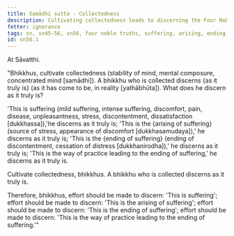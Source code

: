 ```yaml
---
title: Samādhi sutta - Collectedness
description: Cultivating collectedness leads to discerning the Four Noble Truths.
fetter: ignorance
tags: sn, sn45-56, sn56, four noble truths, suffering, arising, ending, cessation, way of practice, path
id: sn56.1
---
```


At Sāvatthi.

"Bhikkhus, cultivate collectedness (stability of mind, mental composure, concentrated mind [samādhi]). A bhikkhu who is collected discerns \{as it truly is} (as it has come to be, in reality [yathābhūta]). What does he discern as it truly is?

'This is suffering (mild suffering, intense suffering, discomfort, pain, disease, unpleasantness, stress, discontentment, dissatisfaction [dukkhassa]),'he discerns as it truly is;
'This is the \{arising of suffering} (source of stress, appearance of discomfort [dukkhasamudaya]),' he discerns as it truly is;
'This is the \{ending of suffering} (ending of discontentment, cessation of distress [dukkhanirodha]),' he discerns as it truly is;
'This is the way of practice leading to the ending of suffering,' he discerns as it truly is.

Cultivate collectedness, bhikkhus. A bhikkhu who is collected discerns as it truly is.

Therefore, bhikkhus, effort should be made to discern: 'This is suffering';
effort should be made to discern: 'This is the arising of suffering';
effort should be made to discern: 'This is the ending of suffering';
effort should be made to discern: 'This is the way of practice leading to the ending of suffering.'"